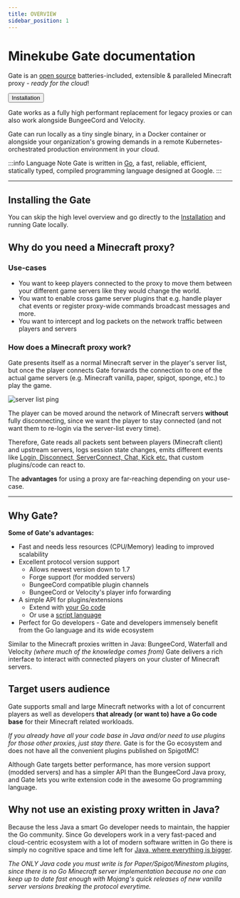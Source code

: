 ```yaml
---
title: OVERVIEW
sidebar_position: 1
---
```


# Minekube Gate documentation

Gate is an [open source](https://github.com/minekube/gate) batteries-included,
extensible & paralleled Minecraft proxy - _ready for the cloud_!

<ButtonGroup>
    <Button type="primary" href="/gate/installation">Installation</Button>

[//]: # (<Button type="secondary" href="/gate/tutorials">View tutorials</Button>)
</ButtonGroup>

Gate works as a fully high performant replacement for legacy proxies or
can also work alongside BungeeCord and Velocity.

Gate can run locally as a tiny single binary, in a Docker container or
alongside your organization's growing demands in a remote Kubernetes-orchestrated
production environment in your cloud.

:::info Language Note
Gate is written in [Go](https://go.dev/),
a fast, reliable, efficient, statically typed, compiled programming language designed at Google.
:::

***

## Installing the Gate

You can skip the high level overview and go directly to the [Installation](installation)
and running Gate locally.

## Why do you need a Minecraft proxy?

### Use-cases

* You want to keep players connected to the proxy to move them between your different game servers like they would change the world.
* You want to enable cross game server plugins that e.g. handle player chat events or register proxy-wide commands
  broadcast messages and more.
* You want to intercept and log packets on the network traffic between players and servers

### How does a Minecraft proxy work?

Gate presents itself as a normal Minecraft server in the player's server list,
but once the player connects Gate forwards the connection to one of the actual
game servers (e.g. Minecraft vanilla, paper, spigot, sponge, etc.) to play the game.

![server list ping](server-list.png)

The player can be moved around the network of Minecraft servers **without**
fully disconnecting, since we want the player to stay connected (and not want
them to re-login via the server-list every time).

Therefore, Gate reads all packets sent between players (Minecraft client) and
upstream servers, logs session state changes, emits different events like
[Login, Disconnect, ServerConnect, Chat, Kick etc.](https://github.com/minekube/gate/blob/master/pkg/proxy/events.go)
that custom plugins/code can react to.

The **advantages** for using a proxy are far-reaching depending on your use-case.

***

## Why Gate?

**Some of Gate's advantages:**

- Fast and needs less resources (CPU/Memory) leading to improved scalability
- Excellent protocol version support
  - Allows newest version down to 1.7
  - Forge support (for modded servers)
  - BungeeCord compatible plugin channels
  - BungeeCord or Velocity's player info forwarding
- A simple API for plugins/extensions
  - Extend with [your Go code](https://github.com/minekube/gate/tree/master/examples/extend/simple-proxy)
  - Or use a [script language](https://github.com/minekube/gate/issues/9)
- Perfect for Go developers - Gate and developers immensely benefit from the Go language and its wide ecosystem

Similar to the Minecraft proxies written in Java: BungeeCord, Waterfall and Velocity
_(where much of the knowledge comes from)_
Gate delivers a rich interface to interact with connected players
on your cluster of Minecraft servers.


## Target users audience
Gate supports small and large Minecraft networks with a lot of concurrent players
as well as developers **that already (or want to) have a Go code base**
for their Minecraft related workloads.

_If you already have all your code base in Java and/or need to
use plugins for those other proxies, just stay there._
Gate is for the Go ecosystem and does not have all the convenient
plugins published on SpigotMC!

Although Gate targets better performance, has more version support
(modded servers) and has a simpler API than the BungeeCord Java proxy,
and Gate lets you write extension code in the awesome Go programming language.

## Why not use an existing proxy written in Java?

Because the less Java a smart Go developer needs to maintain, the happier the Go community.
Since Go developers work in a very fast-paced and cloud-centric ecosystem with a lot of modern
software written in Go there is simply no cognitive space and time left for [Java, where
everything is bigger](https://youtu.be/PAAkCSZUG1c?t=317).

_The ONLY Java code you must write is for Paper/Spigot/Minestom plugins,
since there is no Go Minecraft server implementation because
no one can keep up to date fast enough with Mojang's quick releases
of new vanilla server versions breaking the protocol everytime._
